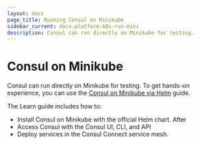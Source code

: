 ```yaml
---
layout: docs
page_title: Running Consul on Minikube
sidebar_current: docs-platform-k8s-run-mini
description: Consul can run directly on Minikube for testing.
---
```


# Consul on Minikube

Consul can run directly on Minikube for testing. To get hands-on experience, you can use the [Consul on Minikube via Helm](https://learn.hashicorp.com/consul/kubernetes/minikube?utm_source=consul.io&utm_medium=docs&utm_content=k8s&utm_term=mk) guide.

The Learn guide includes how to:

- Install Consul on Minikube with the official Helm chart. After
- Access Consul with the Consul UI, CLI, and API
- Deploy services in the Consul Connect service mesh.
